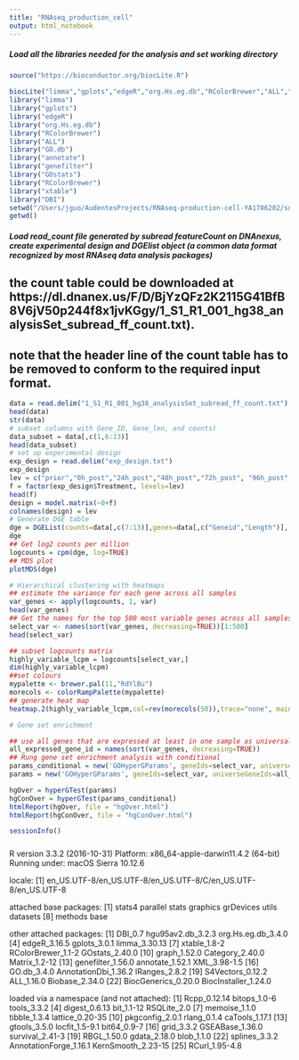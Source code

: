 ```yaml
---
title: "RNAseq_production_cell"
output: html_notebook
---
```



##### Load all the libraries needed for the analysis and set working directory
```r
source("https://bioconductor.org/biocLite.R")

biocLite("limma","gplots","edgeR","org.Hs.eg.db","RColorBrewer","ALL","GO.db","annotate","genefilter","GOstats","RColorBrewer","xtable","DBI")
library("limma")
library("gplots")
library("edgeR")
library("org.Hs.eg.db")
library("RColorBrewer")
library("ALL")
library("GO.db")
library("annotate")
library("genefilter")
library("GOstats")
library("RColorBrewer")
library("xtable")
library("DBI")
setwd("/Users/jguo/AudentesProjects/RNAseq-production-cell-YA1706202/subread_mapping")
getwd()

```

##### Load read_count file generated by subread featureCount on DNAnexus, create experimental design and DGElist object (a common data format recognized by most RNAseq data analysis packages)
## the count table could be downloaded at https://dl.dnanex.us/F/D/BjYzQFz2K2115G41BfB8V6jV50p244f8x1jvKGgy/1_S1_R1_001_hg38_analysisSet_subread_ff_count.txt).
## note that the header line of the count table has to be removed to conform to the required input format.

```r

data = read.delim("1_S1_R1_001_hg38_analysisSet_subread_ff_count.txt")
head(data)
str(data)
# subset columns with Gene_ID, Gene_len, and counts)
data_subset = data[,c(1,6:13)]
head(data_subset)
# set up experimental design
exp_design = read.delim("exp_design.txt")
exp_design
lev = c("prior","0h_post","24h_post","48h_post","72h_post", "96h_post","120h_post")
f = factor(exp_design$Treatment, levels=lev)
head(f)
design = model.matrix(~0+f)
colnames(design) = lev
# Generate DGE table
dge = DGEList(counts=data[,c(7:13)],genes=data[,c("Geneid","Length")], remove.zeros =TRUE, group = f)
dge
## Get log2 counts per million
logcounts = cpm(dge, log=TRUE)
## MDS plot
plotMDS(dge)

# Hierarchical clustering with heatmaps
## estimate the variance for each gene across all samples
var_genes <- apply(logcounts, 1, var)
head(var_genes)
## Get the names for the top 500 most variable genes across all samples
select_var <- names(sort(var_genes, decreasing=TRUE))[1:500]
head(select_var)

## subset logcounts matrix
highly_variable_lcpm = logcounts[select_var,]
dim(highly_variable_lcpm)
##set colours
mypalette <- brewer.pal(11,"RdYlBu")
morecols <- colorRampPalette(mypalette)
## generate heat map
heatmap.2(highly_variable_lcpm,col=rev(morecols(50)),trace="none", main="Top 500 most variable genes across samples",scale="row")

# Gene set enrichment

## use all genes that are expressed at least in one sample as universal gene set
all_expressed_gene_id = names(sort(var_genes, decreasing=TRUE))
## Rung gene set enrichment analysis with conditional 
params_conditional = new('GOHyperGParams', geneIds=select_var, universeGeneIds=all_expressed_gene_id, annotation='org.Hs.eg.db', ontology='BP', pvalueCutoff=0.01, conditional=TRUE, testDirection='over')
params = new('GOHyperGParams', geneIds=select_var, universeGeneIds=all_expressed_gene_id, annotation='org.Hs.eg.db', ontology='BP', pvalueCutoff=0.01, conditional=FALSE, testDirection='over')

hgOver = hyperGTest(params)
hgConOver = hyperGTest(params_conditional)
htmlReport(hgOver, file = "hgOver.html")
htmlReport(hgConOver, file = "hgConOver.html")

sessionInfo()
```
#####
R version 3.3.2 (2016-10-31)
Platform: x86_64-apple-darwin11.4.2 (64-bit)
Running under: macOS Sierra 10.12.6

locale:
[1] en_US.UTF-8/en_US.UTF-8/en_US.UTF-8/C/en_US.UTF-8/en_US.UTF-8

attached base packages:
[1] stats4    parallel  stats     graphics  grDevices utils     datasets
[8] methods   base

other attached packages:
 [1] DBI_0.7              hgu95av2.db_3.2.3    org.Hs.eg.db_3.4.0
 [4] edgeR_3.16.5         gplots_3.0.1         limma_3.30.13
 [7] xtable_1.8-2         RColorBrewer_1.1-2   GOstats_2.40.0
[10] graph_1.52.0         Category_2.40.0      Matrix_1.2-12
[13] genefilter_1.56.0    annotate_1.52.1      XML_3.98-1.5
[16] GO.db_3.4.0          AnnotationDbi_1.36.2 IRanges_2.8.2
[19] S4Vectors_0.12.2     ALL_1.16.0           Biobase_2.34.0
[22] BiocGenerics_0.20.0  BiocInstaller_1.24.0

loaded via a namespace (and not attached):
 [1] Rcpp_0.12.14           bitops_1.0-6           tools_3.3.2
 [4] digest_0.6.13          bit_1.1-12             RSQLite_2.0
 [7] memoise_1.1.0          tibble_1.3.4           lattice_0.20-35
[10] pkgconfig_2.0.1        rlang_0.1.4            caTools_1.17.1
[13] gtools_3.5.0           locfit_1.5-9.1         bit64_0.9-7
[16] grid_3.3.2             GSEABase_1.36.0        survival_2.41-3
[19] RBGL_1.50.0            gdata_2.18.0           blob_1.1.0
[22] splines_3.3.2          AnnotationForge_1.16.1 KernSmooth_2.23-15
[25] RCurl_1.95-4.8


